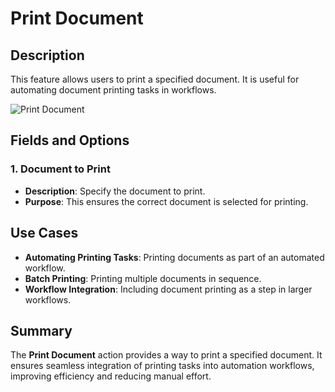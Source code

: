 # Print Document  

## Description

This feature allows users to print a specified document. It is useful for automating document printing tasks in workflows.  

![Print Document](../../assets/workstation/print-document.png)  

## Fields and Options  

### 1. **Document to Print** 

- **Description**: Specify the document to print.  
- **Purpose**: This ensures the correct document is selected for printing.  

## Use Cases

- **Automating Printing Tasks**: Printing documents as part of an automated workflow.  
- **Batch Printing**: Printing multiple documents in sequence.  
- **Workflow Integration**: Including document printing as a step in larger workflows.  

## Summary

The **Print Document** action provides a way to print a specified document. It ensures seamless integration of printing tasks into automation workflows, improving efficiency and reducing manual effort.